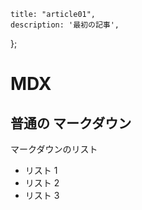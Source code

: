     title: "article01",
    description: '最初の記事',
};

# MDX

## 普通の マークダウン

マークダウンのリスト

- リスト 1
- リスト 2
- リスト 3
